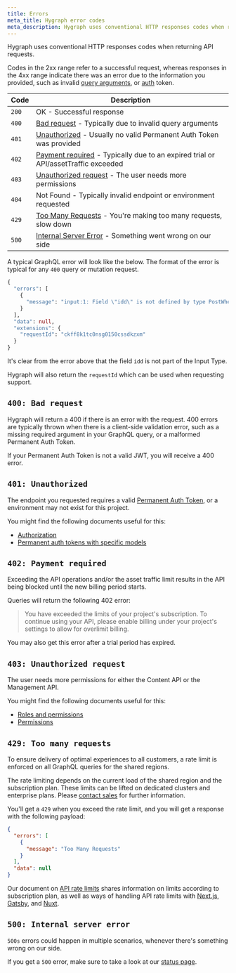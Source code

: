 ```yaml
---
title: Errors
meta_title: Hygraph error codes
meta_description: Hygraph uses conventional HTTP responses codes when returning API requests.
---
```


Hygraph uses conventional HTTP responses codes when returning API requests.

Codes in the 2xx range refer to a successful request, whereas responses in the 4xx range indicate there was an error due to the information you provided, such as invalid [query arguments](/docs/api-reference/content-api/queries#combining-arguments), or [auth](/docs/api-reference/basics/authorization) token.

| Code  | Description                                                                                                |
| ----- | ---------------------------------------------------------------------------------------------------------- |
| `200` | OK - Successful response                                                                                   |
| `400` | [Bad request](#400-bad-request) - Typically due to invalid query arguments                                 |
| `401` | [Unauthorized](#401-unauthorized) - Usually no valid Permanent Auth Token was provided                     |
| `402` | [Payment required](#402-payment-required) - Typically due to an expired trial or API/assetTraffic exceeded |
| `403` | [Unauthorized request](#403-unauthorized-request) - The user needs more permissions                        |
| `404` | Not Found - Typically invalid endpoint or environment requested                                            |
| `429` | [Too Many Requests](#429-too-many-requests) - You're making too many requests, slow down                   |
| `500` | [Internal Server Error](#500-internal-server-error) - Something went wrong on our side                     |

A typical GraphQL error will look like the below. The format of the error is typical for any `400` query or mutation request.

```graphql
{
  "errors": [
    {
      "message": "input:1: Field \"idd\" is not defined by type PostWhereInput. Did you mean id?\n"
    }
  ],
  "data": null,
  "extensions": {
    "requestId": "ckff8k1tc0nsg0150cssdkzxm"
  }
}
```

It's clear from the error above that the field `idd` is not part of the Input Type.

<Card theme="info">

Hygraph will also return the `requestId` which can be used when requesting support.

</Card>

## `400: Bad request`

Hygraph will return a 400 if there is an error with the request. 400 errors are typically thrown when there is a client-side validation error, such as a missing required argument in your GraphQL query, or a malformed Permanent Auth Token.

<Card title="Pro Tip" theme="info">

If your Permanent Auth Token is not a valid JWT, you will receive a 400 error.

</Card>

## `401: Unauthorized`

The endpoint you requested requires a valid [Permanent Auth Token](/docs/api-reference/basics/authorization), or a environment may not exist for this project.

<Card title="Pro Tip" theme="info">

You might find the following documents useful for this:

- [Authorization](/docs/api-reference/basics/authorization)
- [Permanent auth tokens with specific models](/docs/api-reference/basics/permissions#permanent-auth-tokens-with-specific-models)

</Card>

## `402: Payment required`

Exceeding the API operations and/or the asset traffic limit results in the API being blocked until the new billing period starts.

Queries will return the following 402 error:

> You have exceeded the limits of your project's subscription. To continue using your API, please enable billing under your project's settings to allow for overlimit billing.

You may also get this error after a trial period has expired.

## `403: Unauthorized request`

The user needs more permissions for either the Content API or the Management API.

<Card title="Pro Tip" theme="info">

You might find the following documents useful for this:

- [Roles and permissions](/docs/guides/overview/roles-and-permissions)
- [Permissions](/docs/api-reference/basics/permissions)

</Card>

## `429: Too many requests`

To ensure delivery of optimal experiences to all customers, a rate limit is enforced on all GraphQL queries for the shared regions.

<Card theme="info">

The rate limiting depends on the current load of the shared region and the subscription plan. These limits can be lifted on dedicated clusters and enterprise plans. Please [contact sales](/contact) for further information.

</Card>

You'll get a `429` when you exceed the rate limit, and you will get a response with the following payload:

```json
{
  "errors": [
    {
      "message": "Too Many Requests"
    }
  ],
  "data": null
}
```

<Card title="Pro Tip" theme="info">

Our document on [API rate limits](/docs/api-reference/basics/rate-limits) shares information on limits according to subscription plan, as well as ways of handling API rate limits with [Next.js](/docs/api-reference/basics/rate-limits#nextjs), [Gatsby](/docs/api-reference/basics/rate-limits#gatsby), and [Nuxt](/docs/api-reference/basics/rate-limits#nuxt).

</Card>

## `500: Internal server error`

`500s` errors could happen in multiple scenarios, whenever there's something wrong on our side.

<Card title="Pro Tip" theme="info">

If you get a `500` error, make sure to take a look at our [status page](https://status.hygraph.com/).

</Card>
